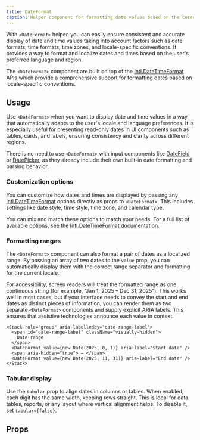 ```yaml
---
title: DateFormat
caption: Helper component for formatting date values based on the current language and locale-specific conventions.
---
```


With `<DateFormat>` helper, you can easily ensure consistent and accurate display of date and time values taking into account factors such as date formats, time formats, time zones, and locale-specific conventions. It provides a way to format and localize dates and times based on the user's preferred language and region.

The `<DateFormat>` component are built on top of the [Intl.DateTimeFormat](https://developer.mozilla.org/en-US/docs/Web/JavaScript/Reference/Global_Objects/Intl/DateTimeFormat) APIs which provide a comprehensive support for formatting dates based on locale-specific conventions.

## Usage

Use `<DateFormat>` when you want to display date and time values in a way that automatically adapts to the user's locale and language preferences. It is especially useful for presenting read-only dates in UI components such as tables, cards, and labels, ensuring consistency and clarity across different regions.

There is no need to use `<DateFormat>` with input components like [DateField](/components/form/datefield) or [DatePicker](/components/form/datepicker), as they already include their own built-in date formatting and parsing behavior.

### Customization options

You can customize how dates and times are displayed by passing any [Intl.DateTimeFormat](https://developer.mozilla.org/en-US/docs/Web/JavaScript/Reference/Global_Objects/Intl/DateTimeFormat) options directly as props to `<DateFormat>`. This includes settings like date style, time style, time zone, and calendar type.

You can mix and match these options to match your needs. For a full list of available options, see the [Intl.DateTimeFormat documentation](https://developer.mozilla.org/en-US/docs/Web/JavaScript/Reference/Global_Objects/Intl/DateTimeFormat).

<ComponentDemo file="./common-format.demo.tsx" />

### Formatting ranges

The `<DateFormat>` component can also format a pair of dates as a localized range. By passing an array of two dates to the `value` prop, you can automatically display them with the correct range separator and formatting for the current locale.

<ComponentDemo file="./range-format.demo.tsx" />

For accessibility, screen readers will treat the formatted range as one continuous string (for example, “Jan 1, 2025 – Dec 31, 2025”). This works well in most cases, but if your interface needs to convey the start and end dates as distinct pieces of information, you can render them as two separate `<DateFormat>` components and supply explicit ARIA labels. This ensures that assistive technologies announce each value in context.

```tsx
<Stack role="group" aria-labelledby="date-range-label">
  <span id="date-range-label" className="visually-hidden">
    Date range
  </span>
  <DateFormat value={new Date(2025, 0, 1)} aria-label="Start date" />
  <span aria-hidden="true"> – </span>
  <DateFormat value={new Date(2025, 11, 31)} aria-label="End date" />
</Stack>
```

### Tabular display

Use the `tabular` prop to align dates in columns or tables. When enabled, each digit has the same width, keeping rows straight. This is ideal for data tables, reports, or any layout where vertical alignment helps. To disable it, set `tabular={false}`.

<ComponentDemo file="./tabular-format.demo.tsx" />

## Props

<PropsTable component={title} />
